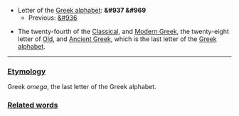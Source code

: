 *Letter of the [[Greek alphabet]]: '''&#937 &#969'''
**Previous: [[psi|&#936]]

*The twenty-fourth of the [[Classical Greek|Classical]], and [[Modern Greek]], the twenty-eight letter of [[Old Greek|Old]], and [[Ancient Greek]], which is the last letter of the [[Greek alphabet]].

----

===[[Etymology]]===

Greek ''omega'', the last letter of the Greek alphabet.

===[[]]===

===[[Related words]]===